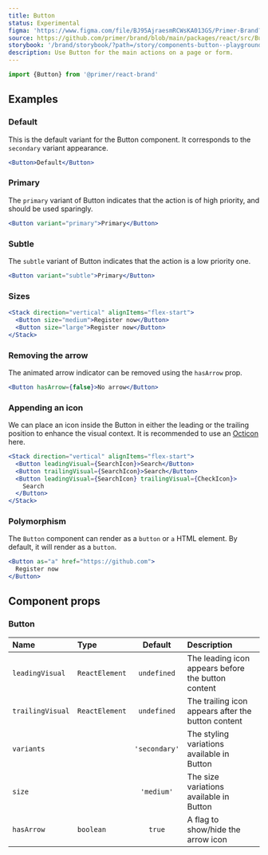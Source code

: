 ```yaml
---
title: Button
status: Experimental
figma: 'https://www.figma.com/file/BJ95AjraesmRCWsKA013GS/Primer-Brand?node-id=2931%3A30104'
source: https://github.com/primer/brand/blob/main/packages/react/src/Button/Button.tsx
storybook: '/brand/storybook/?path=/story/components-button--playground'
description: Use Button for the main actions on a page or form.
---
```



```js
import {Button} from '@primer/react-brand'
```

## Examples

### Default

This is the default variant for the Button component. It corresponds to the `secondary` variant appearance.

```jsx live
<Button>Default</Button>
```

### Primary

The `primary` variant of Button indicates that the action is of high priority, and should be used sparingly.

```jsx live
<Button variant="primary">Primary</Button>
```

### Subtle

The `subtle` variant of Button indicates that the action is a low priority one.

```jsx live
<Button variant="subtle">Primary</Button>
```

### Sizes

```jsx live
<Stack direction="vertical" alignItems="flex-start">
  <Button size="medium">Register now</Button>
  <Button size="large">Register now</Button>
</Stack>
```

### Removing the arrow

The animated arrow indicator can be removed using the `hasArrow` prop.

```jsx live
<Button hasArrow={false}>No arrow</Button>
```

### Appending an icon

We can place an icon inside the Button in either the leading or the trailing position to enhance the visual context. It is recommended to use an [Octicon](https://primer.style/octicons) here.

```jsx live
<Stack direction="vertical" alignItems="flex-start">
  <Button leadingVisual={SearchIcon}>Search</Button>
  <Button trailingVisual={SearchIcon}>Search</Button>
  <Button leadingVisual={SearchIcon} trailingVisual={CheckIcon}>
    Search
  </Button>
</Stack>
```

### Polymorphism

The `Button` component can render as a `button` or `a` HTML element. By default, it will render as a `button`.

```jsx live
<Button as="a" href="https://github.com">
  Register now
</Button>
```

## Component props

### Button

| Name             | Type                                                      |    Default    | Description                                        |
| :--------------- | :-------------------------------------------------------- | :-----------: | :------------------------------------------------- |
| `leadingVisual`  | `ReactElement`                                            |  `undefined`  | The leading icon appears before the button content |
| `trailingVisual` | `ReactElement`                                            |  `undefined`  | The trailing icon appears after the button content |
| `variants`       | <PropTableValues values={ButtonVariants} addLineBreaks /> | `'secondary'` | The styling variations available in Button         |
| `size`           | <PropTableValues values={ButtonSizes} addLineBreaks />    |  `'medium'`   | The size variations available in Button            |
| `hasArrow`       | `boolean`                                                 |    `true`     | A flag to show/hide the arrow icon                 |

